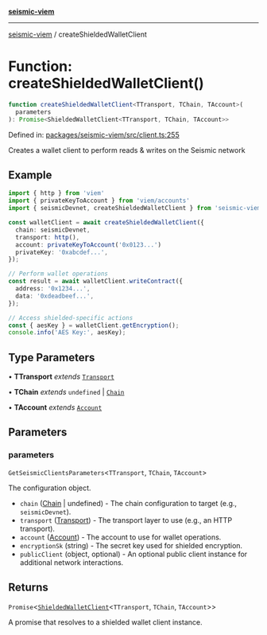 [**seismic-viem**](/seismic-viem/README.mdx)

---

[seismic-viem](/seismic-viem/globals.mdx) / createShieldedWalletClient

# Function: createShieldedWalletClient()

```ts
function createShieldedWalletClient<TTransport, TChain, TAccount>(
  parameters
): Promise<ShieldedWalletClient<TTransport, TChain, TAccount>>
```

Defined in: [packages/seismic-viem/src/client.ts:255](https://github.com/SeismicSystems/seismic-client/blob/63496655224ae1d3e8c312c6d8d80f51a6b6de42/packages/seismic-viem/src/client.ts#L255)

Creates a wallet client to perform reads & writes on the Seismic network

## Example

```typescript
import { http } from 'viem'
import { privateKeyToAccount } from 'viem/accounts'
import { seismicDevnet, createShieldedWalletClient } from 'seismic-viem'

const walletClient = await createShieldedWalletClient({
  chain: seismicDevnet,
  transport: http(),
  account: privateKeyToAccount('0x0123...')
  privateKey: '0xabcdef...',
});

// Perform wallet operations
const result = await walletClient.writeContract({
  address: '0x1234...',
  data: '0xdeadbeef...',
});

// Access shielded-specific actions
const { aesKey } = walletClient.getEncryption();
console.info('AES Key:', aesKey);
```

## Type Parameters

• **TTransport** _extends_ [`Transport`](https://github.com/wevm/viem)

• **TChain** _extends_ `undefined` \| [`Chain`](https://github.com/wevm/viem)

• **TAccount** _extends_ [`Account`](https://github.com/wevm/viem)

## Parameters

### parameters

`GetSeismicClientsParameters`\<`TTransport`, `TChain`, `TAccount`\>

The configuration object.

- `chain` ([Chain](https://github.com/wevm/viem) | undefined) - The chain configuration to target (e.g., `seismicDevnet`).
- `transport` ([Transport](https://github.com/wevm/viem)) - The transport layer to use (e.g., an HTTP transport).
- `account` ([Account](https://github.com/wevm/viem)) - The account to use for wallet operations.
- `encryptionSk` (string) - The secret key used for shielded encryption.
- `publicClient` (object, optional) - An optional public client instance for additional network interactions.

## Returns

`Promise`\<[`ShieldedWalletClient`](/seismic-viem/type-aliases/ShieldedWalletClient.mdx)\<`TTransport`, `TChain`, `TAccount`\>\>

A promise that resolves to a shielded wallet client instance.

